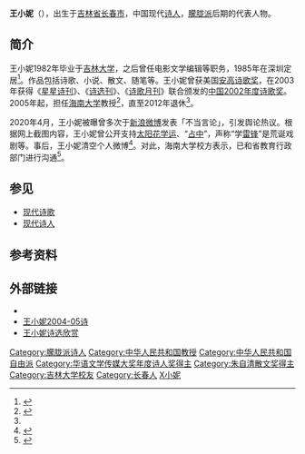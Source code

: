'''王小妮'''（{{bd|1955年|catIdx=W王}}），出生于[[吉林省|吉林省]][[长春市|长春市]]，中国现代[[诗人|诗人]]，[[朦胧派|朦胧派]]后期的代表人物。

== 简介 ==
王小妮1982年毕业于[[吉林大学|吉林大学]]，之后曾任电影文学编辑等职务，1985年在深圳定居<ref>{{cite news |author=李丽 |editor=李伟鑫 |title=王小妮：故乡长春是永远的背影 |url=http://ccrb.1news.cc/html/2012-11/29/content_280458.htm |accessdate=2020-04-29 |work=长春日报 |date=2012-11-29 |archive-date=2020-04-30 |archive-url=https://web.archive.org/web/20200430120854/http://ccrb.1news.cc/html/2012-11/29/content_280458.htm |dead-url=no }}</ref>。作品包括诗歌、小说、散文、随笔等。王小妮曾获美国[[安高诗歌奖|安高诗歌奖]]，在2003年获得《[[星星诗刊|星星诗刊]]》、《[[诗选刊|诗选刊]]》、《[[诗歌月刊|诗歌月刊]]》联合颁发的[[中国2002年度诗歌奖|中国2002年度诗歌奖]]。2005年起，担任[[海南大学|海南大学]]教授<ref>{{cite news |author=王亦晴 |editor=蔡葩 |title=王小妮：与众不同《上课记》 |url=http://hnrb.hinews.cn/html/2012-04/23/content_469466.htm |accessdate=2020-04-29 |work=海南日报 |date=2012-04-23 |archive-date=2020-04-30 |archive-url=https://web.archive.org/web/20200430120959/http://hnrb.hinews.cn/html/2012-04/23/content_469466.htm |dead-url=no }}</ref>，直至2012年退休<ref name=A/>。

2020年4月，王小妮被曝曾多次于[[新浪微博|新浪微博]]发表「不当言论」，引发舆论热议。根据网上截图内容，王小妮曾公开支持[[太阳花学运|太阳花学运]]、“[[占中|占中]]”，声称“学[[雷锋|雷锋]]”是荒诞戏剧等。事后，王小妮清空个人微博<ref>{{cite news |author=褚文 |title=【方方日记】不当言论被扒 海南大学调查女教授 |url=https://www.dwnews.com/%E4%B8%AD%E5%9B%BD/60177157/%E6%96%B9%E6%96%B9%E6%97%A5%E8%AE%B0%E4%B8%8D%E5%BD%93%E8%A8%80%E8%AE%BA%E8%A2%AB%E6%89%92%E6%B5%B7%E5%8D%97%E5%A4%A7%E5%AD%A6%E8%B0%83%E6%9F%A5%E5%A5%B3%E6%95%99%E6%8E%88%E5%9B%BE |accessdate=2020-04-30 |work=多维新闻网 |date=2020-04-30 |archive-url=https://web.archive.org/web/20200430115729/https://www.dwnews.com/%E4%B8%AD%E5%9B%BD/60177157/%E6%96%B9%E6%96%B9%E6%97%A5%E8%AE%B0%E4%B8%8D%E5%BD%93%E8%A8%80%E8%AE%BA%E8%A2%AB%E6%89%92%E6%B5%B7%E5%8D%97%E5%A4%A7%E5%AD%A6%E8%B0%83%E6%9F%A5%E5%A5%B3%E6%95%99%E6%8E%88%E5%9B%BE |archive-date=2020-04-30 |dead-url=no }}</ref>。对此，海南大学校方表示，已和省教育行政部门进行沟通<ref name=A>{{cite news |author=严嘉豪 |title=海南大学退休教授发表不当言论，校方：已与省教育行政部门沟通 |url=https://n.eastday.com/pnews/1588210429018553 |accessdate=2020-04-30 |work=东方网 |date=2020-04-30 |archive-url=https://web.archive.org/web/20200430100730/https://n.eastday.com/pnews/1588210429018553 |archive-date=2020-04-30 |dead-url=no }}</ref>。

== 参见 ==
*[[现代诗歌|现代诗歌]]
*[[现代诗人|现代诗人]]

== 参考资料 ==
{{reflist}}

== 外部链接 ==
*{{Sinaweibo|2308495411}}
* [https://web.archive.org/web/20060218215730/http://www.poemlife.com:9001/PoetColumn/wangxiaoni/index.asp?vAuthorId=wangxiaoni 王小妮2004-05诗]
* [https://web.archive.org/web/20070212124230/http://www.shaanxi.xinhua.org/2006-08/31/content_7915868.htm 王小妮诗选欣赏]


{{華語文學傳媒大獎年度詩人獎|2003}}

{{DEFAULTSORT:Wang Xiaoni}}
[[Category:朦胧派诗人|Category:朦胧派诗人]]
[[Category:中华人民共和国教授|Category:中华人民共和国教授]]
[[Category:中华人民共和国自由派|Category:中华人民共和国自由派]]
[[Category:华语文学传媒大奖年度诗人奖得主|Category:华语文学传媒大奖年度诗人奖得主]]
[[Category:朱自清散文奖得主|Category:朱自清散文奖得主]]
[[Category:吉林大学校友|Category:吉林大学校友]]
[[Category:长春人|Category:长春人]]
[[Category:王姓|X小妮]]